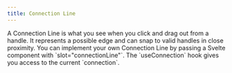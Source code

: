 ```yaml
---
title: Connection Line
---
```



<ExampleLayout>
A Connection Line is what you see when you click and drag out from a handle. It represents a possible edge and can snap to valid handles in close proximity.
You can implement your own Connection Line by passing a Svelte component with `slot="connectionLine"`. The `useConnection` hook gives you access to the current `connection`.

<CodeViewer
  codePath="examples/edges/custom-connectionline"
  framework="svelte"
/>
</ExampleLayout>
